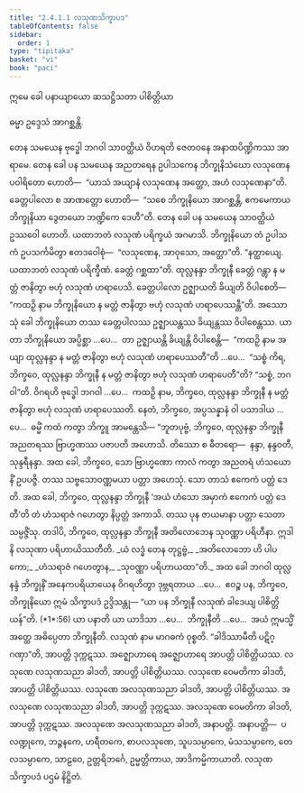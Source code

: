 ```yaml
---
title: "2.4.1.1 လသုဏသိက္ခာပဒ"
tableOfContents: false
sidebar:
  order: 1
type: "tipitaka"
basket: "vi"
book: "paci"
---
```



<DynamicBreadcrumb />


<Paragraph number="2565" type="center" book="paci">
ဣမေ ခေါ ပနာယျာယော ဆသဋ္ဌိသတာ ပါစိတ္တိယာ

  
ဓမ္မာ ဥဒ္ဒေသံ အာဂစ္ဆန္တိ.


</Paragraph>

<Division number="793" book="paci" e="ch" v="2" p="339">

<Paragraph number="2566" book="paci">
တေန သမယေန ဗုဒ္ဓေါ ဘဂဝါ သာဝတ္ထိယံ ဝိဟရတိ ဇေတဝနေ အနာထပိဏ္ဍိကဿ အာရာမေ. တေန ခေါ ပန သမယေန အညတရေန ဥပါသကေန ဘိက္ခုနိသံဃော လသုဏေန ပဝါရိတော ဟောတိ—  “ယာသံ အယျာနံ လသုဏေန အတ္ထော, အဟံ လသုဏေနာ”တိ. ခေတ္တပါလော စ အာဏတ္တော ဟောတိ—  “သစေ ဘိက္ခုနိယော အာဂစ္ဆန္တိ, ဧကမေကာယ ဘိက္ခုနိယာ ဒွေတယော ဘဏ္ဍိကေ ဒေဟီ”တိ. တေန ခေါ ပန သမယေန သာဝတ္ထိယံ ဥဿဝေါ ဟောတိ. ယထာဘတံ လသုဏံ ပရိက္ခယံ အဂမာသိ. ဘိက္ခုနိယော တံ ဥပါသကံ ဥပသင်္ကမိတွာ ဧတဒဝေါစုံ—  “လသုဏေန, အာဝုသော, အတ္ထော”တိ. “နတ္ထာယျေ. ယထာဘတံ လသုဏံ ပရိက္ခီဏံ. ခေတ္တံ ဂစ္ဆထာ”တိ. ထုလ္လနန္ဒာ ဘိက္ခုနီ ခေတ္တံ ဂန္တွာ န မတ္တံ ဇာနိတွာ ဗဟုံ လသုဏံ ဟရာပေသိ. ခေတ္တပါလော ဥဇ္ဈာယတိ ခိယျတိ ဝိပါစေတိ—  “ကထဉှိ နာမ ဘိက္ခုနိယော န မတ္တံ ဇာနိတွာ ဗဟုံ လသုဏံ ဟရာပေဿန္တီ”တိ.
</Paragraph>

<Paragraph number="2567" book="paci">
အဿောသုံ ခေါ ဘိက္ခုနိယော တဿ ခေတ္တပါလဿ ဥဇ္ဈာယန္တဿ ခိယျန္တဿ ဝိပါစေန္တဿ. ယာ တာ ဘိက္ခုနိယော အပ္ပိစ္ဆာ …ပေ…  တာ ဥဇ္ဈာယန္တိ ခိယျန္တိ ဝိပါစေန္တိ—  “ကထဉှိ နာမ အယျာ ထုလ္လနန္ဒာ န မတ္တံ ဇာနိတွာ ဗဟုံ လသုဏံ ဟရာပေဿတီ”တိ …ပေ…  “သစ္စံ ကိရ, ဘိက္ခဝေ, ထုလ္လနန္ဒာ ဘိက္ခုနီ န မတ္တံ ဇာနိတွာ ဗဟုံ လသုဏံ ဟရာပေတီ”တိ? “သစ္စံ, ဘဂဝါ”တိ. ဝိဂရဟိ ဗုဒ္ဓေါ ဘဂဝါ …ပေ…  ကထဉှိ နာမ, ဘိက္ခဝေ, ထုလ္လနန္ဒာ ဘိက္ခုနီ န မတ္တံ ဇာနိတွာ ဗဟုံ လသုဏံ ဟရာပေဿတိ. နေတံ, ဘိက္ခဝေ, အပ္ပသန္နာနံ ဝါ ပသာဒါယ …ပေ…  ဓမ္မိံ ကထံ ကတွာ ဘိက္ခူ အာမန္တေသိ—
</Paragraph>

<Paragraph number="2568" book="paci">
“ဘူတပုဗ္ဗံ, ဘိက္ခဝေ, ထုလ္လနန္ဒာ ဘိက္ခုနီ အညတရဿ ဗြာဟ္မဏဿ ပဇာပတိ အဟောသိ. တိဿော စ ဓီတရော—  နန္ဒာ, နန္ဒဝတီ, သုန္ဒရီနန္ဒာ. အထ ခေါ, ဘိက္ခဝေ, သော ဗြာဟ္မဏော ကာလံ ကတွာ အညတရံ ဟံသယောနိံ ဥပပဇ္ဇိ. တဿ သဗ္ဗသောဝဏ္ဏမယာ ပတ္တာ အဟေသုံ. သော တာသံ ဧကေကံ ပတ္တံ ဒေတိ. အထ ခေါ, ဘိက္ခဝေ, ထုလ္လနန္ဒာ ဘိက္ခုနီ ‘အယံ ဟံသော အမှာကံ ဧကေကံ ပတ္တံ ဒေတီ’တိ တံ ဟံသရာဇံ ဂဟေတွာ နိပ္ပတ္တံ အကာသိ. တဿ ပုန ဇာယမာနာ ပတ္တာ သေတာ သမ္ပဇ္ဇိံသု. တဒါပိ, ဘိက္ခဝေ, ထုလ္လနန္ဒာ ဘိက္ခုနီ အတိလောဘေန သုဝဏ္ဏာ ပရိဟီနာ. ဣဒါနိ လသုဏာ ပရိဟာယိဿတီတိ.
</Paragraph>

<Paragraph number="2569" type="verses" book="paci">
_ယံ လဒ္ဓံ တေန တုဋ္ဌဗ္ဗံ,_  
_အတိလောဘော ဟိ ပါပကော;_  
_ဟံသရာဇံ ဂဟေတွာန,_  
_သုဝဏ္ဏာ ပရိဟာယထာ”တိ._  

</Paragraph>

<Paragraph number="2570" book="paci">
အထ ခေါ ဘဂဝါ ထုလ္လနန္ဒံ ဘိက္ခုနိံ အနေကပရိယာယေန ဝိဂရဟိတွာ ဒုဗ္ဘရတာယ …ပေ…  ဧဝဉ္စ ပန, ဘိက္ခဝေ, ဘိက္ခုနိယော ဣမံ သိက္ခာပဒံ ဥဒ္ဒိသန္တု—
</Paragraph>

</Division>
<Division number="794" book="paci" e="ch" v="2" p="340">

<Paragraph number="2571" book="paci">
<Emphasis>“ယာ ပန ဘိက္ခုနီ လသုဏံ ခါဒေယျ ပါစိတ္တိယန်”</Emphasis>တိ. (*1*:<Emphasis>56</Emphasis>)
</Paragraph>

</Division>
<Division number="795" book="paci" e="ch" v="2" p="340">

<Paragraph number="2572" book="paci">
<Emphasis>ယာ ပနာ</Emphasis>တိ ယာ ယာဒိသာ …ပေ…  <Emphasis>ဘိက္ခုနီ</Emphasis>တိ …ပေ…  အယံ ဣမသ္မိံ အတ္ထေ အဓိပ္ပေတာ ဘိက္ခုနီတိ.
</Paragraph>

<Paragraph number="2573" book="paci">
<Emphasis>လသုဏံ</Emphasis> နာမ မာဂဓကံ ဝုစ္စတိ.
</Paragraph>

<Paragraph number="2574" book="paci">
“ခါဒိဿာမီတိ ပဋိဂ္ဂဏှာ”တိ, အာပတ္တိ ဒုက္ကဋဿ. အဇ္ဈောဟာရေ အဇ္ဈောဟာရေ အာပတ္တိ ပါစိတ္တိယဿ.
</Paragraph>

</Division>
<Division number="796" book="paci" e="ch" v="2" p="340">

<Paragraph number="2575" book="paci">
လသုဏေ လသုဏသညာ ခါဒတိ, အာပတ္တိ ပါစိတ္တိယဿ. လသုဏေ ဝေမတိကာ ခါဒတိ, အာပတ္တိ ပါစိတ္တိယဿ. လသုဏေ အလသုဏသညာ ခါဒတိ, အာပတ္တိ ပါစိတ္တိယဿ.
</Paragraph>

<Paragraph number="2576" book="paci">
အလသုဏေ လသုဏသညာ ခါဒတိ, အာပတ္တိ ဒုက္ကဋဿ. အလသုဏေ ဝေမတိကာ ခါဒတိ, အာပတ္တိ ဒုက္ကဋဿ. အလသုဏေ အလသုဏသညာ ခါဒတိ, အနာပတ္တိ.
</Paragraph>

</Division>
<Division number="797" book="paci" e="ch" v="2" p="340">

<Paragraph number="2577" book="paci">
အနာပတ္တိ—  ပလဏ္ဍုကေ, ဘဉ္ဇနကေ, ဟရီတကေ, စာပလသုဏေ, သူပသမ္ပာကေ, မံသသမ္ပာကေ, တေလသမ္ပာကေ, သာဠဝေ, ဥတ္တရိဘင်္ဂေ, ဥမ္မတ္တိကာယ, အာဒိကမ္မိကာယာတိ.

</Paragraph>
</Division>

<Paragraph number="2578" type="center" book="paci">
လသုဏသိက္ခာပဒံ ပဌမံ နိဋ္ဌိတံ.
</Paragraph>